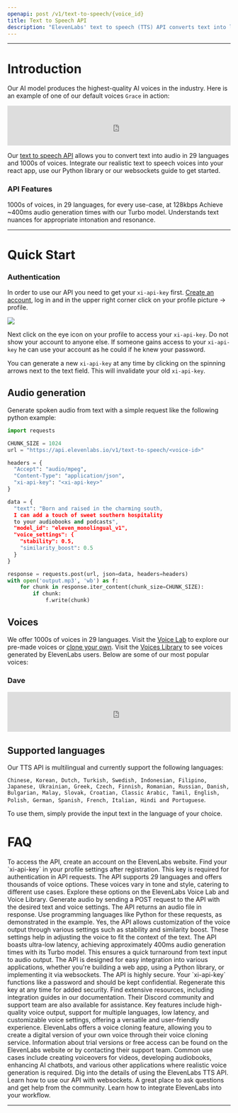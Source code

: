 ```yaml
---
openapi: post /v1/text-to-speech/{voice_id}
title: Text to Speech API
description: "ElevenLabs' text to speech (TTS) API converts text into lifelike speech with best-in-class latency & uses the most advanced AI audio model ever. Create voiceovers for your videos, audiobooks, or create AI chatbots for free."
---
```


---
# Introduction
Our AI model produces the highest-quality AI voices in the industry. Here is an example of one of our default voices `Grace` in action:

<iframe width="100%" height="90" frameBorder="no" scrolling="no" seamless src="https://elevenlabs.io/player/index.html?publicUserId=d65e433fd8a560cbba1b7dd26809dd48ea2b408c5b6c0a3e42e5b83c43957f5b&projectId=ISOcFnHEWohrLHrKmdyq&small=true&textColor=rgba(0,%200,%200,%201)&backgroundColor=rgba(255,%20255,%20255,%201)"></iframe>  

Our [text to speech API](https://elevenlabs.io/api) allows you to convert text into audio in 29 languages and 1000s of voices. Integrate our realistic text to speech voices into your react app, use our Python library or our websockets guide to get started. 


### API Features
<Card title="High-quality voices" icon="check" iconType="duotone" color="green">
  1000s of voices, in 29 languages, for every use-case, at 128kbps
</Card>
<Card title="Ultra-low latency" icon="check" iconType="duotone" color="green">
  Achieve ~400ms audio generation times with our Turbo model.
</Card>
<Card title="Contextual awareness" icon="check" iconType="duotone" color="green">
  Understands text nuances for appropriate intonation and resonance.
</Card>

---

# Quick Start

### Authentication
In order to use our API you need to get your `xi-api-key` first.
[Create an account](https://elevenlabs.io/sign-up), log in
and in the upper right corner click on your profile picture -> profile.

<Frame caption="Visit profile">
  <img src="/images/visit-profile.png" />
</Frame>

Next click on the eye icon on your profile to access your `xi-api-key`.
Do not show your account to anyone else. If someone gains access to your `xi-api-key`
he can use your account as he could if he knew your password.

You can generate a new `xi-api-key` at any time by clicking on the spinning arrows
next to the text field. This will invalidate your old `xi-api-key`.


## Audio generation
Generate spoken audio from text with a simple request like the following python example:

```python
import requests

CHUNK_SIZE = 1024
url = "https://api.elevenlabs.io/v1/text-to-speech/<voice-id>"

headers = {
  "Accept": "audio/mpeg",
  "Content-Type": "application/json",
  "xi-api-key": "<xi-api-key>"
}

data = {
  "text": "Born and raised in the charming south, 
  I can add a touch of sweet southern hospitality 
  to your audiobooks and podcasts",
  "model_id": "eleven_monolingual_v1",
  "voice_settings": {
    "stability": 0.5,
    "similarity_boost": 0.5
  }
}

response = requests.post(url, json=data, headers=headers)
with open('output.mp3', 'wb') as f:
    for chunk in response.iter_content(chunk_size=CHUNK_SIZE):
        if chunk:
            f.write(chunk)
```



## Voices
We offer 1000s of voices in 29 languages. Visit the [Voice Lab](https://elevenlabs.io/voice-lab) to explore our pre-made voices or [clone your own](https://elevenlabs.io/voice-cloning). Visit the [Voices Library](https://elevenlabs.io/voice-library) to see voices generated by ElevenLabs users. Below are some of our most popular voices:



### Dave
<iframe width="100%" height="90" frameBorder="no" scrolling="no" seamless src="https://elevenlabs.io/player/index.html?publicUserId=d65e433fd8a560cbba1b7dd26809dd48ea2b408c5b6c0a3e42e5b83c43957f5b&projectId=hNFC3zv3ZyYR8FpVMQFK&small=true&textColor=rgba(0,%200,%200,%201)&backgroundColor=rgba(255,%20255,%20255,%201)"></iframe>



## Supported languages
Our TTS API is multilingual and currently support the following languages: 

`Chinese, Korean, Dutch, Turkish, Swedish, Indonesian, Filipino, Japanese, Ukrainian, Greek, Czech, Finnish, Romanian, Russian, Danish, Bulgarian, Malay, Slovak, Croatian, Classic Arabic, Tamil, English, Polish, German, Spanish, French, Italian, Hindi and Portuguese`. 

To use them, simply provide the input text in the language of your choice.



# FAQ
<AccordionGroup>
  <Accordion title="How can I access the ElevenLabs TTS API?">
    To access the API, create an account on the ElevenLabs website. Find your `xi-api-key` in your profile settings after registration. This key is required for authentication in API requests.
  </Accordion>

  <Accordion title="What languages and voices are supported by the API?">
    The API supports 29 languages and offers thousands of voice options. These voices vary in tone and style, catering to different use cases. Explore these options on the ElevenLabs Voice Lab and Voice Library.
  </Accordion>

  <Accordion title="How do I use the API to generate audio?">
    Generate audio by sending a POST request to the API with the desired text and voice settings. The API returns an audio file in response. Use programming languages like Python for these requests, as demonstrated in the example.
  </Accordion>

  <Accordion title="Is there a way to customize the voice output?">
    Yes, the API allows customization of the voice output through various settings such as stability and similarity boost. These settings help in adjusting the voice to fit the context of the text.
  </Accordion>

  <Accordion title="What is the latency of the API?">
    The API boasts ultra-low latency, achieving approximately 400ms audio generation times with its Turbo model. This ensures a quick turnaround from text input to audio output.
  </Accordion>

  <Accordion title="Can I integrate this API into my application?">
    The API is designed for easy integration into various applications, whether you're building a web app, using a Python library, or implementing it via websockets.
  </Accordion>

  <Accordion title="How secure is the ElevenLabs API?">
    The API is highly secure. Your `xi-api-key` functions like a password and should be kept confidential. Regenerate this key at any time for added security.
  </Accordion>

  <Accordion title="Where can I find support for API integration?">
    Find extensive resources, including integration guides in our documentation. Their Discord community and support team are also available for assistance.
  </Accordion>

  <Accordion title="What makes ElevenLabs TTS API distinctive from others?">
    Key features include high-quality voice output, support for multiple languages, low latency, and customizable voice settings, offering a versatile and user-friendly experience.
  </Accordion>

  <Accordion title="Can I clone my own voice using this API?">
    ElevenLabs offers a voice cloning feature, allowing you to create a digital version of your own voice through their voice cloning service.
  </Accordion>

  <Accordion title="Is there a trial version or free access to the API?">
    Information about trial versions or free access can be found on the ElevenLabs website or by contacting their support team.
  </Accordion>

  <Accordion title="What are the use cases for the ElevenLabs TTS API?">
    Common use cases include creating voiceovers for videos, developing audiobooks, enhancing AI chatbots, and various other applications where realistic voice generation is required.
  </Accordion>
</AccordionGroup>




<CardGroup cols={2}>
   <Card title="Streaming API" icon="book-open-cover" href="/api-reference/streaming">
    Dig into the details of using the ElevenLabs TTS API.
  </Card>
  <Card title="Websockets" icon="comments" href="/api-reference/websockets">
    Learn how to use our API with websockets.
  </Card>
    <Card title="Join Our Discord" icon="discord"href="https://discord.gg/elevenlabs">
    A great place to ask questions and get help from the community.
  </Card>
  <Card title="Integration Guides" icon="rectangle-pro" href="/../api-reference/python-text-to-speech-guide">
    Learn how to integrate ElevenLabs into your workflow.
  </Card>
</CardGroup>




---
